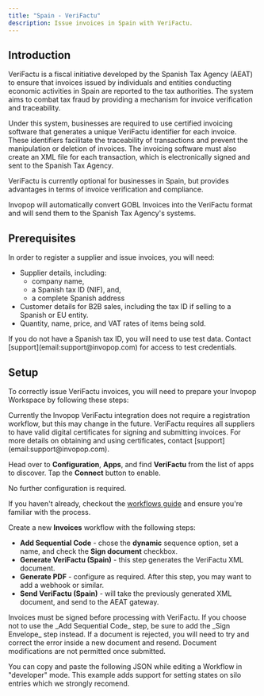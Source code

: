 ```yaml
---
title: "Spain - VeriFactu"
description: Issue invoices in Spain with VeriFactu.
---
```


## Introduction

VeriFactu is a fiscal initiative developed by the Spanish Tax Agency (AEAT) to ensure that invoices issued by individuals and entities conducting economic activities in Spain are reported to the tax authorities. The system aims to combat tax fraud by providing a mechanism for invoice verification and traceability.

Under this system, businesses are required to use certified invoicing software that generates a unique VeriFactu identifier for each invoice. These identifiers facilitate the traceability of transactions and prevent the manipulation or deletion of invoices. The invoicing software must also create an XML file for each transaction, which is electronically signed and sent to the Spanish Tax Agency.

VeriFactu is currently optional for businesses in Spain, but provides advantages in terms of invoice verification and compliance.

Invopop will automatically convert GOBL Invoices into the VeriFactu format and will send them to the Spanish Tax Agency's systems.

## Prerequisites

In order to register a supplier and issue invoices, you will need:

- Supplier details, including:
  - company name,
  - a Spanish tax ID (NIF), and,
  - a complete Spanish address
- Customer details for B2B sales, including the tax ID if selling to a Spanish or EU entity.
- Quantity, name, price, and VAT rates of items being sold.

<Tip>
  If you do not have a Spanish tax ID, you will need to use test data. Contact
  [support](email:support@invopop.com) for access to test credentials.
</Tip>

## Setup

To correctly issue VeriFactu invoices, you will need to prepare your Invopop Workspace by following these steps:

<Steps>

<Step title="Create supplier registration workflow">
Currently the Invopop VeriFactu integration does not require a registration workflow, but this may change in the future.

<Info>
  VeriFactu requires all suppliers to have valid digital certificates for signing
  and submitting invoices. For more details on obtaining and using certificates,
  contact [support](email:support@invopop.com).
</Info>

</Step>

<Step title="Connect the VeriFactu app">

Head over to **Configuration**, **Apps**, and find **VeriFactu** from the list of apps to discover. Tap the **Connect** button to enable.

No further configuration is required.

</Step>

<Step title="Create invoice workflow">

If you haven't already, checkout the [workflows guide](/guides/workflows) and ensure you're familiar with the process.

Create a new **Invoices** workflow with the following steps:

- **Add Sequential Code** - chose the **dynamic** sequence option, set a name, and check the **Sign document** checkbox.
- **Generate VeriFactu (Spain)** - this step generates the VeriFactu XML document.
- **Generate PDF** - configure as required. After this step, you may want to add a webhook or similar.
- **Send VeriFactu (Spain)** - will take the previously generated XML document, and send to the AEAT gateway.

<Tip>
  Invoices must be signed before processing with VeriFactu. If you choose not to
  use the _Add Sequential Code_ step, be sure to add the _Sign Envelope_ step
  instead.
</Tip>

<Warning>
  If a document is rejected, you will need to try and correct the error inside a
  new document and resend. Document modifications are not permitted once submitted.
</Warning>

</Step>

</Steps>

<Accordion title="Example VeriFactu Invoice Workflow">

You can copy and paste the following JSON while editing a Workflow in "developer" mode. This example adds support for setting states on silo entries which we strongly recomend.
</Accordion>